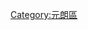 {{Catnav|頁面分類|各種主題的頁面分類|依中国各省来作的分类|中国各省行政区划|香港行政區劃|元朗區}}

{{catmore|米埔}}
[[Category:元朗區|Category:元朗區]]